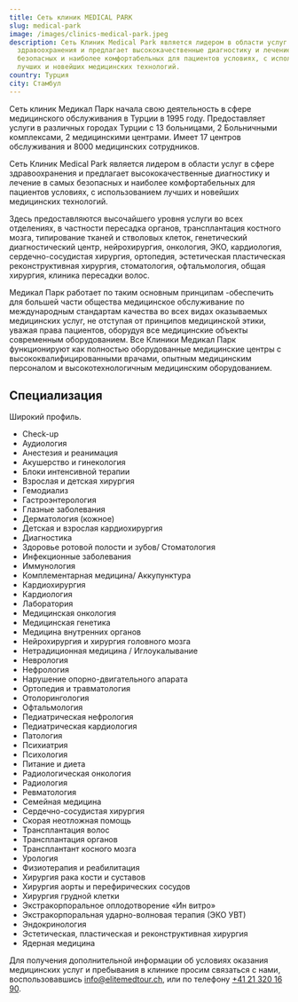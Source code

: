```yaml
---
title: Сеть клиник MEDICAL PARK
slug: medical-park
image: /images/clinics-medical-park.jpeg
description: Сеть Клиник Medical Park является лидером в области услуг в сфере
  здравоохранения и предлагает высококачественные диагностику и лечение в самых
  безопасных и наиболее комфортабельных для пациентов условиях, с использованием
  лучших и новейших медицинских технологий.
country: Турция
city: Стамбул
---
```


Сеть клиник Медикал Парк начала свою деятельность в сфере медицинского обслуживания в Турции в 1995 году. Предоставляет услуги в различных городах Турции с 13 больницами, 2 Больничными комплексами, 2 медицинскими центрами. Имеет 17 центров обслуживания и 8000 медицинских сотрудников.

Сеть Клиник Medical Park является лидером в области услуг в сфере здравоохранения и предлагает высококачественные диагностику и лечение в самых безопасных и наиболее комфортабельных для пациентов условиях, с использованием лучших и новейших медицинских технологий.

Здесь предоставляются высочайшего уровня услуги во всех отделениях, в частности пересадка органов, трансплантация костного мозга, типирование тканей и стволовых клеток, генетический диагностический центр, нейрохирургия, онкология, ЭКО, кардиология, сердечно-сосудистая хирургия, ортопедия, эстетическая пластическая реконструктивная хирургия, стоматология, офтальмология, общая хирургия, клиника пересадки волос.

Медикал Парк работает по таким основным принципам -обеспечить для большей части общества медицинское обслуживание по международным стандартам качества во всех видах оказываемых медицинских услуг, не отступая от принципов медицинской этики, уважая права пациентов, оборудуя все медицинские объекты современным оборудованием. Все Клиники Медикал Парк функционируют как полностью оборудованные медицинские центры с высококвалифицированными врачами, опытным медицинским персоналом и высокотехнологичным медицинским оборудованием.

## Специализация

Широкий профиль.

- Check-up
- Аудиология
- Анестезия и реанимация
- Акушерство и гинекология
- Блоки интенсивной терапии
- Взрослая и детская хирургия
- Гемодиализ
- Гастроэнтерология
- Глазные заболевания
- Дерматология (кожное)
- Детская и взрослая кардиохирургия
- Диагностика
- Здоровье ротовой полости и зубов/ Cтоматология
- Инфекционные заболевания
- Иммунология
- Комплементарная медицина/ Аккупунктура
- Кардиохирургия
- Кардиология
- Лаборатория
- Медицинская онкология
- Медицинская генетика
- Медицина внутренних органов
- Нейрохирургия и хирургия головного мозга
- Нетрадиционная медицина / Иглоукалывание
- Неврология
- Нефрология
- Нарушение опорно-двигательного апарата
- Ортопедия и травматология
- Отолорингология
- Офтальмология
- Педиатрическая нефрология
- Педиатрическая кардиология
- Патология
- Психиатрия
- Психология
- Питание и диета
- Радиологическая онкология
- Радиология
- Ревматология
- Семейная медицина
- Сердечно-сосудистая хирургия
- Скорая неотложная помощь
- Трансплантация волос
- Трансплантация органов
- Трансплантант косного мозга
- Урология
- Физиотерапия и реабилитация
- Хирургия рака кости и суставов
- Хирургия аорты и перефирических сосудов
- Хирургия грудной клетки
- Экстракорпоральное оплодотворение «Ин витро»
- Экстракорпоральная ударно-волновая терапия (ЭКО УВТ)
- Эндокринология
- Эстетическая, пластическая и реконструктивная хирургия
- Ядерная медицина

Для получения дополнительной информации об условиях оказания медицинских услуг и пребывания в клинике просим связаться с нами, воспользовавшись [info@elitemedtour.ch](mailto:info@elitemedtour.ch), или по телефону [+41 21 320 16 90](tel:41213201690).
